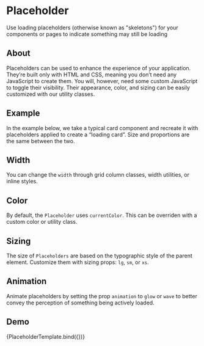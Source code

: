 <!-- Placeholder.mdx -->

<Meta
    title="Bootstrap/Components/Placeholder"
    component={Placeholder}
/>


# Placeholder
Use loading placeholders (otherwise known as "skeletons") for your components
or pages to indicate something may still be loading

## About
Placeholders can be used to enhance the experience of your application.
They’re built only with HTML and CSS, meaning you don’t need any JavaScript to create them.
You will, however, need some custom JavaScript to toggle their visibility.
Their appearance, color, and sizing can be easily customized with our utility classes.

## Example
In the example below, we take a typical card component and recreate it with placeholders applied to create a “loading card”.
Size and proportions are the same between the two.

<Canvas>
    <Story name="Example" story={stories.Example} />
</Canvas>

## Width
You can change the ```width``` through grid column classes, width utilities, or inline styles.

<Canvas isColumn>
    <Story name="WidthGrid" story={stories.WidthGrid} />
    <Story name="WidthUtilities" story={stories.WidthUtilities} />
    <Story name="WidthInlineStyles" story={stories.WidthInlineStyles} />
</Canvas>

## Color
By default, the ```Placeholder``` uses ```currentColor```. This can be overriden with a custom color or utility class.

<Canvas isColumn>
    <Story name="ColorDefault" story={stories.ColorDefault} />
    <Story name="ColorPrimary" story={stories.ColorPrimary} />
    <Story name="ColorSecondary" story={stories.ColorSecondary} />
    <Story name="ColorSuccess" story={stories.ColorSuccess} />
    <Story name="ColorDanger" story={stories.ColorDanger} />
    <Story name="ColorWarning" story={stories.ColorWarning} />
    <Story name="ColorInfo" story={stories.ColorInfo} />
    <Story name="ColorLight" story={stories.ColorLight} />
    <Story name="ColorDark" story={stories.ColorDark} />
</Canvas>

## Sizing
The size of ```Placeholders``` are based on the typographic style of the parent element.
Customize them with sizing props: ```lg```, ```sm```, or ```xs```.

<Canvas isColumn>
    <Story name="SizeDefault" story={stories.SizeDefault} />
    <Story name="SizeLg" story={stories.SizeLg} />
    <Story name="SizeSm" story={stories.SizeSm} />
    <Story name="SizeXs" story={stories.SizeXs} />
</Canvas>

## Animation
Animate placeholders by setting the prop ```animation``` to ```glow``` or ```wave``` to better convey
the perception of something being actively loaded.

<Canvas isColumn>
    <Story name="AnimationWave" story={stories.AnimationWave} />
    <Story name="AnimationGlow" story={stories.AnimationGlow} />
</Canvas>


## Demo

<Canvas>
    <Story
        name="Demo"
        args={{
            xs: 12,
            size: 'lg',
            bg: 'success',
        }}>
        {PlaceholderTemplate.bind({})}
    </Story>
</Canvas>

<ArgsTable story="Demo" />
